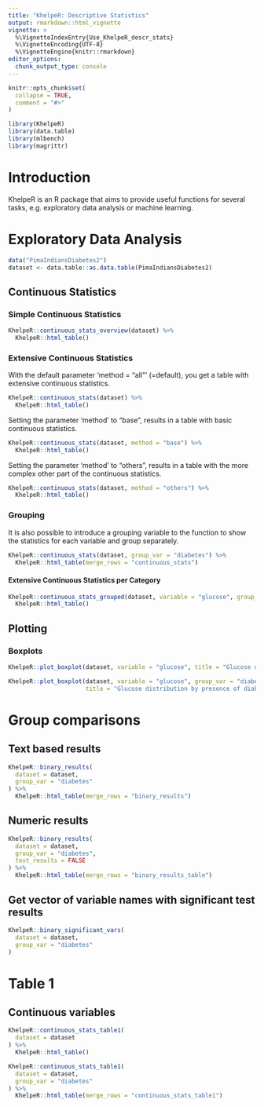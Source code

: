 ```yaml
---
title: "KhelpeR: Descriptive Statistics"
output: rmarkdown::html_vignette
vignette: >
  %\VignetteIndexEntry{Use_KhelpeR_descr_stats}
  %\VignetteEncoding{UTF-8}
  %\VignetteEngine{knitr::rmarkdown}
editor_options: 
  chunk_output_type: console
---
```


```r
knitr::opts_chunk$set(
  collapse = TRUE,
  comment = "#>"
)
```

```r
library(KhelpeR)
library(data.table)
library(mlbench)
library(magrittr)
```

# Introduction 

KhelpeR is an R package that aims to provide useful functions for several tasks, e.g. exploratory data analysis or machine learning. 

# Exploratory Data Analysis 

```r
data("PimaIndiansDiabetes2")
dataset <- data.table::as.data.table(PimaIndiansDiabetes2)
```

## Continuous Statistics 

### Simple Continuous Statistics 

```r
KhelpeR::continuous_stats_overview(dataset) %>%
  KhelpeR::html_table()
```

### Extensive Continuous Statistics 

With the default parameter 'method = "all"' (=default), you get a table with extensive continuous statistics. 

```r
KhelpeR::continuous_stats(dataset) %>%
  KhelpeR::html_table()
```

Setting the parameter 'method' to "base", results in a table with basic continuous statistics. 

```r
KhelpeR::continuous_stats(dataset, method = "base") %>%
  KhelpeR::html_table()
```

Setting the parameter 'method' to "others", results in a table with the more complex other part of the continuous statistics. 

```r
KhelpeR::continuous_stats(dataset, method = "others") %>%
  KhelpeR::html_table()
```

### Grouping 

It is also possible to introduce a grouping variable to the function to show the statistics for each variable and group separately.

```r
KhelpeR::continuous_stats(dataset, group_var = "diabetes") %>%
  KhelpeR::html_table(merge_rows = "continuous_stats")
```

#### Extensive Continuous Statistics per Category

```r
KhelpeR::continuous_stats_grouped(dataset, variable = "glucose", group_var = "diabetes") %>%
  KhelpeR::html_table()
```

## Plotting

### Boxplots

```r
KhelpeR::plot_boxplot(dataset, variable = "glucose", title = "Glucose distribution", ylab = "Glucose")
```

```r
KhelpeR::plot_boxplot(dataset, variable = "glucose", group_var = "diabetes",
                      title = "Glucose distribution by presence of diabetes", ylab = "Glucose", xlab = "Diabetes")
```

# Group comparisons

## Text based results

```r
KhelpeR::binary_results(
  dataset = dataset,
  group_var = "diabetes"
) %>%
  KhelpeR::html_table(merge_rows = "binary_results")
```


## Numeric results

```r
KhelpeR::binary_results(
  dataset = dataset,
  group_var = "diabetes",
  text_results = FALSE
) %>%
  KhelpeR::html_table(merge_rows = "binary_results_table")
```

## Get vector of variable names with significant test results

```r
KhelpeR::binary_significant_vars(
  dataset = dataset,
  group_var = "diabetes"
)
```

# Table 1

## Continuous variables

```r
KhelpeR::continuous_stats_table1(
  dataset = dataset
) %>%
  KhelpeR::html_table()
```

```r
KhelpeR::continuous_stats_table1(
  dataset = dataset,
  group_var = "diabetes"
) %>%
  KhelpeR::html_table(merge_rows = "continuous_stats_table1")
```

